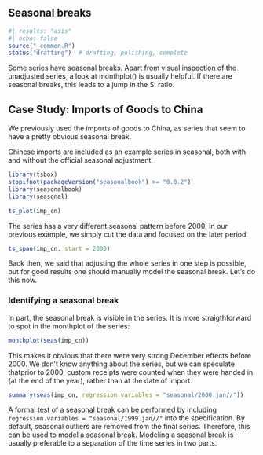 ## Seasonal breaks {#sec-seasonal-breaks}

```r
#| results: "asis"
#| echo: false
source("_common.R")
status("drafting")  # drafting, polishing, complete
```
<!--
-   Why to care about seasonal breaks?

-   Detection of seasonal breaks

-   Correction for seasonal breaks

 -->


Some series have seasonal breaks. Apart from visual inspection of the unadjusted series, a look at monthplot() is usually helpful. If there are seasonal breaks, this leads to a jump in the SI ratio.


## Case Study: Imports of Goods to China

We previously used the imports of goods to China, as series that seem to have a pretty obvious seasonal break.

Chinese imports are included as an example series in seasonal, both with and without the official seasonal adjustment.

```r
library(tsbox)
stopifnot(packageVersion("seasonalbook") >= "0.0.2")
library(seasonalbook)
library(seasonal)

ts_plot(imp_cn)
```


The series has a very different seasonal pattern before 2000.
In our previous example, we simply cut the data and focused on the later period.


```r
ts_span(imp_cn, start = 2000)
```

Back then, we said that adjusting the whole series in one step is possible, but for good results one should manually model the seasonal break. Let's do this now.

### Identifying a seasonal break

In part, the seasonal break is visible in the series. It is more straigthforward to spot in the monthplot of the series:


```r
monthplot(seas(imp_cn))
```
This makes it obvious that there were very strong December effects before 2000. We don't know anything about the series, but we can speculate thatprior to 2000, custom receipts were counted when they were handed in (at the end of the year), rather than at the date of import.

```r
summary(seas(imp_cn, regression.variables = "seasonal/2000.jan//"))
```

A formal test of a seasonal break can be performed by including `regression.variables = "seasonal/1999.jan//"` into the specification. By default, seasonal outliers are removed from the final series. Therefore, this can be used to model a seasonal break. Modeling a seasonal break is usually preferable to a separation of the time series in two parts.


